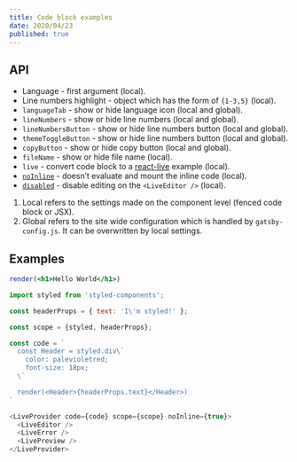 ```yaml
---
title: Code block examples
date: 2020/04/23
published: true
---
```


## API

- Language - first argument (local).
- Line numbers highlight - object which has the form of `{1-3,5}` (local).
- `languageTab` - show or hide language icon (local and global).
- `lineNumbers` - show or hide line numbers (local and global).
- `lineNumbersButton` - show or hide line numbers button (local and global).
- `themeToggleButton` - show or hide line numbers button (local and global).
- `copyButton` - show or hide copy button (local and global).
- `fileName` - show or hide file name (local).
- `live` - convert code block to a [react-live](https://github.com/FormidableLabs/react-live) example (local).
- [`noInline`](https://github.com/FormidableLabs/react-live#api) - doesn’t evaluate and mount the inline code (local).
- [`disabled`](https://github.com/FormidableLabs/react-live#api) - disable editing on the `<LiveEditor />` (local).

1. Local refers to the settings made on the component level (fenced code block or JSX).
2. Global refers to the site wide configuration which is handled by `gatsby-config.js`.
   It can be overwritten by local settings.

## Examples

```jsx {2} noInline=true fileName=thisissomeeeeeeeeeeeeeeeeeeeeeeeeeeeeeeeeeeeeeeeeeeeeeeeeeeeeeeextremelylongfilename.js
render(<h1>Hello World</h1>)
```

```js {7-11}
import styled from 'styled-components';

const headerProps = { text: 'I\'m styled!' };

const scope = {styled, headerProps};

const code = `
  const Header = styled.div\`
    color: palevioletred;
    font-size: 18px;
  \`

  render(<Header>{headerProps.text}</Header>)
`

<LiveProvider code={code} scope={scope} noInline={true}>
  <LiveEditor />
  <LiveError />
  <LivePreview />
</LiveProvider>
```
